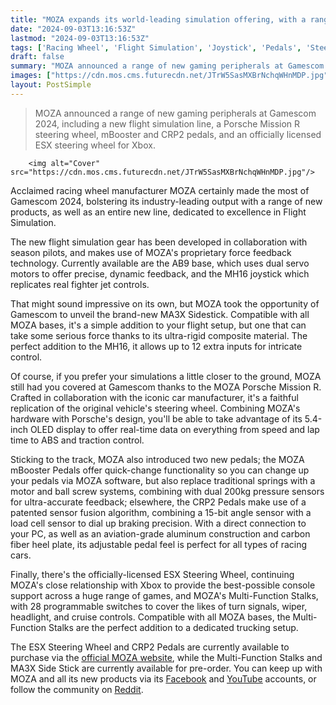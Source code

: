 ```yaml
---
title: "MOZA expands its world-leading simulation offering, with a range of new products unveiled at Gamescom"
date: "2024-09-03T13:16:53Z"
lastmod: "2024-09-03T13:16:53Z"
tags: ['Racing Wheel', 'Flight Simulation', 'Joystick', 'Pedals', 'Steering Wheel', 'Xbox', 'PC', 'Gamescom']
draft: false
summary: "MOZA announced a range of new gaming peripherals at Gamescom 2024, including a new flight simulation line, a Porsche Mission R steering wheel, mBooster and CRP2 pedals, and an officially licensed ESX steering wheel for Xbox."
images: ["https://cdn.mos.cms.futurecdn.net/JTrW5SasMXBrNchqWHnMDP.jpg"]
layout: PostSimple
---
```

> MOZA announced a range of new gaming peripherals at Gamescom 2024, including a new flight simulation line, a Porsche Mission R steering wheel, mBooster and CRP2 pedals, and an officially licensed ESX steering wheel for Xbox.


        <img alt="Cover" src="https://cdn.mos.cms.futurecdn.net/JTrW5SasMXBrNchqWHnMDP.jpg"/>
        
Acclaimed racing wheel manufacturer MOZA certainly made the most of Gamescom 2024, bolstering its industry-leading output with a range of new products, as well as an entire new line, dedicated to excellence in Flight Simulation.

The new flight simulation gear has been developed in collaboration with season pilots, and makes use of MOZA's proprietary force feedback technology. Currently available are the AB9 base, which uses dual servo motors to offer precise, dynamic feedback, and the MH16 joystick which replicates real fighter jet controls. 

That might sound impressive on its own, but MOZA took the opportunity of Gamescom to unveil the brand-new MA3X Sidestick. Compatible with all MOZA bases, it's a simple addition to your flight setup, but one that can take some serious force thanks to its ultra-rigid composite material. The perfect addition to the MH16, it allows up to 12 extra inputs for intricate control.



Of course, if you prefer your simulations a little closer to the ground, MOZA still had you covered at Gamescom thanks to the MOZA Porsche Mission R. Crafted in collaboration with the iconic car manufacturer, it's a faithful replication of the original vehicle's steering wheel. Combining MOZA's hardware with Porsche's design, you'll be able to take advantage of its 5.4-inch OLED display to offer real-time data on everything from speed and lap time to ABS and traction control.



Sticking to the track, MOZA also introduced two new pedals; the MOZA mBooster Pedals offer quick-change functionality so you can change up your pedals via MOZA software, but also replace traditional springs with a motor and ball screw systems, combining with dual 200kg pressure sensors for ultra-accurate feedback; elsewhere, the CRP2 Pedals make use of a patented sensor fusion algorithm, combining a 15-bit angle sensor with a load cell sensor to dial up braking precision. With a direct connection to your PC, as well as an aviation-grade aluminum construction and carbon fiber heel plate, its adjustable pedal feel is perfect for all types of racing cars.



Finally, there's the officially-licensed ESX Steering Wheel, continuing MOZA's close relationship with Xbox to provide the best-possible console support across a huge range of games, and MOZA's Multi-Function Stalks, with 28 programmable switches to cover the likes of turn signals, wiper, headlight, and cruise controls. Compatible with all MOZA bases, the Multi-Function Stalks are the perfect addition to a dedicated trucking setup.



The ESX Steering Wheel and CRP2 Pedals are currently available to purchase via the [<u>official MOZA website</u>](https://mozaracing.com/), while the Multi-Function Stalks and MA3X Side Stick are currently available for pre-order. You can keep up with MOZA and all its new products via its [<u>Facebook</u>](https://www.facebook.com/MOZARacing) and [<u>YouTube</u>](https://www.youtube.com/c/MOZARacing) accounts, or follow the community on [<u>Reddit</u>](https://www.reddit.com/r/moza/). 
        